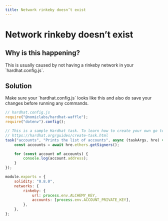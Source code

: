 ```yaml
---
title: Network rinkeby doesn’t exist
---
```


# Network rinkeby doesn’t exist

## Why is this happening?

<span>
  This is usually caused by not having a rinkeby network in your `hardhat.config.js`.
</span>

## Solution

<span>
  Make sure your `hardhat.config.js` looks like this and also do save your changes before running any commands.
</span>

```js
// hardhat.config.js
require("@nomiclabs/hardhat-waffle");
require("dotenv").config();

// This is a sample Hardhat task. To learn how to create your own go to
// https://hardhat.org/guides/create-task.html
task("accounts", "Prints the list of accounts", async (taskArgs, hre) => {
    const accounts = await hre.ethers.getSigners();

    for (const account of accounts) {
        console.log(account.address);
    }
});

module.exports = {
    solidity: "0.8.0",
    networks: {
        rinkeby: {
            url: process.env.ALCHEMY_KEY,
            accounts: [process.env.ACCOUNT_PRIVATE_KEY],
        },
    },
};
```